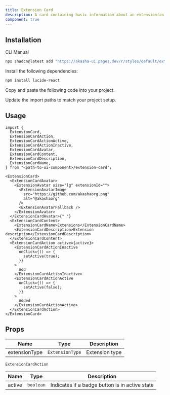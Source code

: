 ```yaml
---
title: Extension Card
description: A card containing basic information about an extension(an app, widget or plugin)
component: true
---
```


<ComponentPreview name="extension-card-demo" />

## Installation

<Tabs defaultValue="cli">

<TabsList>
  <TabsTrigger value="cli">CLI</TabsTrigger>
  <TabsTrigger value="manual">Manual</TabsTrigger>
</TabsList>
<TabsContent value="cli">

```bash
npx shadcn@latest add "https://akasha-ui.pages.dev/r/styles/default/extension-card.json"
```

</TabsContent>

<TabsContent value="manual">

<Steps>

<Step>Install the following dependencies:</Step>

```bash
npm install lucide-react
```

<Step>Copy and paste the following code into your project.</Step>

<ComponentSource name="extension-card" />

<Step>Update the import paths to match your project setup.</Step>

</Steps>

</TabsContent>

</Tabs>

## Usage

```tsx
import {
  ExtensionCard,
  ExtensionCardAction,
  ExtensionCardActionActive,
  ExtensionCardActionInactive,
  ExtensionCardAvatar,
  ExtensionCardContent,
  ExtensionCardDescription,
  ExtensionCardName,
} from "<path-to-ui-component>/extension-card";
```

```tsx
<ExtensionCard>
  <ExtensionCardAvatar>
    <ExtensionAvatar size="lg" extensionId="">
      <ExtensionAvatarImage
        src="https://github.com/akashaorg.png"
        alt="@akashaorg"
      />
      <ExtensionAvatarFallback />
    </ExtensionAvatar>
  </ExtensionCardAvatar>{" "}
  <ExtensionCardContent>
    <ExtensionCardName>Extensions</ExtensionCardName>
    <ExtensionCardDescription>Extension description</ExtensionCardDescription>
  </ExtensionCardContent>
  <ExtensionCardAction active={active}>
    <ExtensionCardActionInactive
      onClick={() => {
        setActive(true);
      }}
    >
      Add
    </ExtensionCardActionInactive>
    <ExtensionCardActionActive
      onClick={() => {
        setActive(false);
      }}
    >
      Added
    </ExtensionCardActionActive>
  </ExtensionCardAction>
</ExtensionCard>
```

## Props

| Name          | Type            | Description    |
| ------------- | --------------- | -------------- |
| extensionType | `ExtensionType` | Extension type |

`ExtensionCardAction`

| Name   | Type      | Description                                    |
| ------ | --------- | ---------------------------------------------- |
| active | `boolean` | Indicates if a badge button is in active state |
